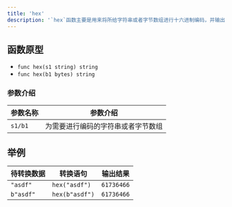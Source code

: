 ```yaml
---
title: 'hex'
description: '`hex`函数主要是用来将所给字符串或者字节数组进行十六进制编码，并输出编码后的字符串'
---
```


## 函数原型

- `func hex(s1 string) string`
- `func hex(b1 bytes) string`

### 参数介绍

| 参数名称 | 参数介绍                           |
| -------- | ---------------------------------- |
| `s1/b1`  | 为需要进行编码的字符串或者字节数组 |

## 举例

| 待转换数据 | 转换语句       | 输出结果   |
| ---------- | -------------- | ---------- |
| `"asdf"`   | `hex("asdf")`  | `61736466` |
| `b"asdf"`  | `hex(b"asdf")` | `61736466` |
